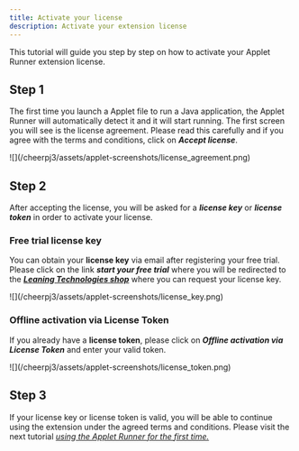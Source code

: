 ```yaml
---
title: Activate your license
description: Activate your extension license
---
```


This tutorial will guide you step by step on how to activate your Applet Runner extension license.

## Step 1

The first time you launch a Applet file to run a Java application, the Applet Runner will automatically detect it and it will start running. The first screen you will see is the license agreement. Please read this carefully and if you agree with the terms and conditions, click on _**Accept license**_.

<div class="mx-24">
	![](/cheerpj3/assets/applet-screenshots/license_agreement.png)
</div>

## Step 2

After accepting the license, you will be asked for a _**license key**_ or _**license token**_ in order to activate your license.

### Free trial license key

You can obtain your **license key** via email after registering your free trial. Please click on the link _**start your free trial**_ where you will be redirected to the [_**Leaning Technologies shop**_](https://leaningtech.onfastspring.com/cheerpj-applet-runner) where you can request your license key.

<div class="mx-24">![](/cheerpj3/assets/applet-screenshots/license_key.png)</div>

### Offline activation via License Token

If you already have a **license token**, please click on _**Offline activation via License Token**_ and enter your valid token.

<div class="mx-24">
	![](/cheerpj3/assets/applet-screenshots/license_token.png)
</div>

## Step 3

If your license key or license token is valid, you will be able to continue using the extension under the agreed terms and conditions. Please visit the next tutorial [_using the Applet Runner for the first time._](/cheerpj-applet-runner/getting-started/using-first-time)
